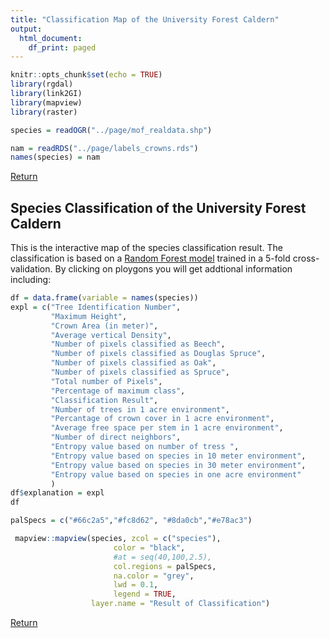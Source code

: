 ```yaml
---
title: "Classification Map of the University Forest Caldern"
output: 
  html_document:
    df_print: paged
---
```


```r
knitr::opts_chunk$set(echo = TRUE)
library(rgdal)
library(link2GI)
library(mapview)
library(raster)

species = readOGR("../page/mof_realdata.shp")

nam = readRDS("../page/labels_crowns.rds")
names(species) = nam

```
[Return](https://goergen95.github.io/mof_caldern.github.io/)

## Species Classification of the University Forest Caldern
This is the interactive map of the species classification result. The classification is based on a [Random Forest model](https://github.com/GeoMOER-Students-Space/mpg-envinfosys-teams-2018-rs_18_axmideda/blob/master/src/010_rf_classification.R) trained in a 5-fold cross-validation.
By clicking on ploygons you will get addtional information including:
```r
df = data.frame(variable = names(species))
expl = c("Tree Identification Number",
         "Maximum Height",
         "Crown Area (in meter)",
         "Average vertical Density",
         "Number of pixels classified as Beech",
         "Number of pixels classified as Douglas Spruce",
         "Number of pixels classified as Oak",
         "Number of pixels classified as Spruce",
         "Total number of Pixels",
         "Percentage of maximum class",
         "Classification Result",
         "Number of trees in 1 acre environment",
         "Percantage of crown cover in 1 acre environment",
         "Average free space per stem in 1 acre environment",
         "Number of direct neighbors",
         "Entropy value based on number of tress ",
         "Entropy value based on species in 10 meter environment",
         "Entropy value based on species in 30 meter environment",
         "Entropy value based on species in one acre environment"
         )
df$explanation = expl
df


```


```r
palSpecs = c("#66c2a5","#fc8d62", "#8da0cb","#e78ac3")

 mapview::mapview(species, zcol = c("species"),
                       color = "black",
                       #at = seq(40,100,2.5),
                       col.regions = palSpecs,
                       na.color = "grey",
                       lwd = 0.1,
                       legend = TRUE,
                  layer.name = "Result of Classification")

```
[Return](https://goergen95.github.io/mof_caldern.github.io/)
